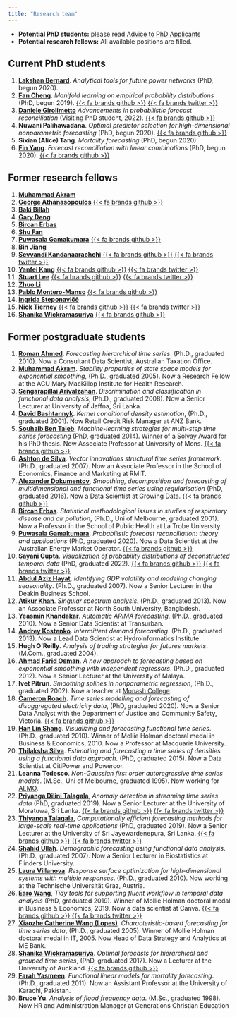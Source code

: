 ```yaml
---
title: "Research team"
---
```


  * **Potential PhD students:** please read [Advice to PhD Applicants](/hyndsight/phdapplicants/)
  * **Potential research fellows:** All available positions are filled.

## Current PhD students

  1. **[Lakshan Bernard](https://acems.org.au/our-people/lakshan-bernard)**. *Analytical tools for future power networks* (PhD, begun 2020).
  1. **[Fan Cheng](https://fancheng.me/)**. *Manifold learning on empirical probability distributions* (PhD, begun 2019). [{{< fa brands github >}}](https://github.com/ffancheng) [{{< fa brands twitter >}}](https://twitter.com/fanchengfc)
  1. [**Daniele Girolimetto**](https://danigiro.github.io) *Advancements in probabilistic forecast reconciliation* (Visiting PhD student, 2022). [{{< fa brands github >}}](https://github.com/daniGiro)
  1. **Nuwani Palihawadana**. *Optimal predictor selection for high-dimensional nonparametric forecasting* (PhD, begun 2020).  [{{< fa brands github >}}](https://github.com/nuwani-palihawadana)
  1. **Sixian (Alice) Tang**. *Mortality forecasting* (PhD, begun 2020).
  1. **[Fin Yang](https://yangzhuoranyang.com/)**. *Forecast reconciliation with linear combinations* (PhD, begun 2020). [{{< fa brands github >}}](https://github.com/finyang/)

## Former research fellows

  1. **[Muhammad Akram](https://www.acu.edu.au/research-and-enterprise/our-research-institutes/mary-mackillop-institute-for-health-research/our-people/muhammad-akram)**
  1. **[George Athanasopoulos](https://research.monash.edu/en/persons/george-athanasopoulos)** [{{< fa brands github >}}](https://github.com/georgeAthana)
  1. **[Baki Billah](https://research.monash.edu/en/persons/md-billah)**
  1. **[Gary Deng](https://www.linkedin.com/in/gary-minfeng-deng)**
  1. **[Bircan Erbas](https://scholars.latrobe.edu.au/display/berbas)**
  1. **[Shu Fan](http://users.monash.edu.au/~shufan/)**
  1. **[Puwasala Gamakumara](https://puwasala.netlify.app/)** [{{< fa brands github >}}](https://github.com/PuwasalaG)
  1. **[Bin Jiang](https://www.linkedin.com/in/bin-jiang-44918b28/)**
  1. **[Sevvandi Kandanaarachchi](https://sevvandi.netlify.com/)** [{{< fa brands github >}}](https://github.com/sevvandi) [{{< fa brands twitter >}}](https://twitter.com/sevvandik)
  1. **[Yanfei Kang](http://yanfei.site)** [{{< fa brands github >}}](https://github.com/ykang) [{{< fa brands twitter >}}](https://twitter.com/yanfeikang)
  1. **[Stuart Lee](https://stuartlee.org/)** [{{< fa brands github >}}](https://github.com/sa-lee/) [{{< fa brands twitter >}}](https://twitter.com/_StuartLee)
  1. **[Zhuo Li](https://sites.google.com/view/zhuo-li/home)**
  1. **[Pablo Montero-Manso](https://www.sydney.edu.au/business/about/our-people/academic-staff/pablo-monteromanso.html)** [{{< fa brands github >}}](https://github.com/pmontman)
  1. **[Ingrida Steponavičė](http://users.monash.edu/~ingridas/)**
  1. **[Nick Tierney](https://www.njtierney.com/)** [{{< fa brands github >}}](https://github.com/njtierney) [{{< fa brands twitter >}}](https://twitter.com/nj_tierney)
  1. **[Shanika Wickramasuriya](https://unidirectory.auckland.ac.nz/people/profile/s-wickramasuriya)** [{{< fa brands github >}}](https://github.com/ShanikaLW)

## Former postgraduate students

  1. **[Roman Ahmed](https://www.linkedin.com/in/romanahmed)**. *Forecasting hierarchical time series*. (Ph.D., graduated 2010). Now a Consultant Data Scientist, Australian Taxation Office.
  1. **[Muhammad Akram](https://www.acu.edu.au/research-and-enterprise/our-research-institutes/mary-mackillop-institute-for-health-research/our-people/muhammad-akram)**. *Stability properties of state space models for exponential smoothing*, (Ph.D., graduated 2005). Now a Research Fellow at the ACU Mary MacKillop Institute for Health Research.
  1. **[Sengarapillai Arivalzahan](https://scholar.google.com/citations?user=jOoVou0AAAAJ)**. *Discrimination and classification in functional data analysis*, (Ph.D., graduated 2008). Now a Senior Lecturer at University of Jaffna, Sri Lanka.
  1. **[David Bashtannyk](https://www.linkedin.com/in/david-bashtannyk-53b30796)**. *Kernel conditional density estimation*, (Ph.D., graduated 2001). Now Retail Credit Risk Manager at ANZ Bank.
  1. **[Souhaib Ben Taieb](http://souhaib-bentaieb.com/)**, *Machine-learning strategies for multi-step time series forecasting* (PhD, graduated 2014). Winner of a Solvay Award for his PhD thesis. Now Associate Professor at University of Mons. [{{< fa brands github >}}](https://github.com/bsouhaib/)
  1. **[Ashton de Silva](http://www.rmit.edu.au/contact/staff-contacts/academic-staff/d/de-silva-dr-ashton)**. *Vector innovations structural time series framework*. (Ph.D., graduated 2007). Now an Associate Professor in the School of Economics, Finance and Marketing at RMIT.
  1. **[Alexander Dokumentov](https://www.linkedin.com/in/dokumentov/)**, <em>Smoothing, decomposition and forecasting of multidimensional and functional time series using regularisation</em> (PhD, graduated 2016). Now a Data Scientist at Growing Data. [{{< fa brands github >}}](https://github.com/dokal01/)
  1. **[Bircan Erbas](https://scholars.latrobe.edu.au/display/berbas)**. *Statistical methodological issues in studies of respiratory disease and air pollution*, (Ph.D., Uni of Melbourne, graduated 2001). Now a Professor in the School of Public Health at La Trobe University.
  1. **[Puwasala Gamakumara](https://puwasala.netlify.app/)**, *Probabilistic forecast reconciliation: theory and applications* (PhD, graduated 2020).  Now a Data Scientist at the Australian Energy Market Operator. [{{< fa brands github >}}](https://github.com/PuwasalaG)
  1. **[Sayani Gupta](https://sayani.netlify.com/)**. *Visualization of probability distributions of deconstructed temporal data* (PhD, graduated 2022). [{{< fa brands github >}}](https://github.com/Sayani07) [{{< fa brands twitter >}}](https://twitter.com/SayaniGupta07)
  1. **[Abdul Aziz Hayat](http://www.deakin.edu.au/about-deakin/people/abdul-hayat-muhammad)**. *Identifying GDP volatility and modeling changing seasonality*. (Ph.D., graduated 2007). Now a Senior Lecturer in the Deakin Business School.
  1. **[Atikur Khan](https://atikurkhan.net/)**. *Singular spectrum analysis.* (Ph.D., graduated 2013). Now an Associate Professor at North South University, Bangladesh.
  1. **[Yeasmin Khandakar](https://www.linkedin.com/in/yeasminkhandakar/)**. *Automatic ARIMA forecasting*. (Ph.D., graduated 2010). Now a Senior Data Scientist at Transurban.
  1. **[Andrey Kostenko](https://www.linkedin.com/in/akoste01/)**. *Intermittent demand forecasting*. (Ph.D., graduated 2013). Now a Lead Data Scientist at Hydroinformatics Institute.
  1. **Hugh O'Reilly**. *Analysis of trading strategies for futures markets*. (M.Com., graduated 2004).
  1. **[Ahmad Farid Osman](https://umexpert.um.edu.my/faridosman)**. *A new approach to forecasting based on exponential smoothing with independent regressors*. (Ph.D., graduated 2012). Now a Senior Lecturer at the University of Malaya.
  1. **Ivet Pitrun**. *Smoothing splines in nonparametric regression*, (Ph.D., graduated 2002). Now a teacher at [Monash College](http://www.monash.edu/monashcollege).
  1. **[Cameron Roach](https://www.linkedin.com/in/cameron-roach-00873b69/)**. *Time series modelling and forecasting of disaggregated electricity data*, (PhD, graduated 2020). Now a Senior Data Analyst with the Department of Justice and Community Safety, Victoria. [{{< fa brands github >}}](https://github.com/camroach87/)
  1. **[Han Lin Shang](https://researchers.mq.edu.au/en/persons/hanlin-shang)**. *Visualizing and forecasting functional time series*. (Ph.D., graduated 2010). Winner of Mollie Holman doctoral medal in Business &amp; Economics, 2010. Now a Professor at Macquarie University.
  1. **[Thilaksha Silva](https://www.linkedin.com/in/thilakshasilva/)**. *Estimating and forecasting a time series of densities using a functional data approach*. (PhD, graduated 2015). Now a Data Scientist at CitiPower and Powercor.
  1. **Leanna Tedesco**. *Non-Gaussian first order autoregressive time series models*. (M.Sc., Uni of Melbourne, graduated 1995). Now working for [AEMO](https://aemo.com.au/en/about/careers/employee-stories/employee-in-the-spotlight-with-leanna-tedesco).
  1. **[Priyanga Dilini Talagala](http://prital.netlify.com/)**, *Anomaly detection in streaming time series data* (PhD, graduated 2019). Now a Senior Lecturer at the University of Moratuwa, Sri Lanka. [{{< fa brands github >}}](https://github.com/pridiltal) [{{< fa brands twitter >}}](https://twitter.com/pridiltal)
  1. **[Thiyanga Talagala](https://thiyanga.netlify.com/)**, *Computationally efficient forecasting methods for large-scale real-time applications* (PhD, graduated 2019). Now a Senior Lecturer at the University of Sri Jayewardenepura, Sri Lanka. [{{< fa brands github >}}](https://github.com/thiyangt) [{{< fa brands twitter >}}](https://twitter.com/thiyangt)
  1. **[Shahid Ullah](https://www.flinders.edu.au/people/shahid.ullah)**. *Demographic forecasting using functional data analysis*. (Ph.D., graduated 2007). Now a Senior Lecturer in Biostatistics at Flinders University.
  1. **[Laura Villanova](https://scholar.google.com.au/citations?user=OeZdcD0AAAAJ)**. *Response surface optimization for high-dimensional systems with multiple responses*. (Ph.D., graduated 2010). Now working at the Technische Universität Graz, Austria.
  1. **[Earo Wang](http://earo.me)**, *Tidy tools for supporting fluent workflow in temporal data analysis* (PhD, graduated 2019). Winner of Mollie Holman doctoral medal in Business &amp; Economics, 2019. Now a data scientist at Canva. [{{< fa brands github >}}](https://github.com/earowang) [{{< fa brands twitter >}}](https://twitter.com/earowang)
  1. **[Xiaozhe Catherine Wang (Lopes)](https://www.linkedin.com/in/catherine-lopes/)**. *Characteristic-based forecasting for time series data*, (Ph.D., graduated 2005). Winner of Mollie Holman doctoral medal in IT, 2005. Now Head of Data Strategy and Analytics at ME Bank.
  1. **[Shanika Wickramasuriya](https://unidirectory.auckland.ac.nz/people/profile/s-wickramasuriya)**. *Optimal forecasts for hierarchical and grouped time series*, (PhD, graduated 2017). Now a Lecturer at the University of Auckland. [{{< fa brands github >}}](https://github.com/ShanikaLW)
  1. **[Farah Yasmeen](https://www.researchgate.net/profile/Farah_Yasmeen)**. *Functional linear models for mortality forecasting*. (Ph.D., graduated 2011). Now an Assistant Professor at the University of Karachi, Pakistan.
  1. **[Bruce Yu](https://www.linkedin.com/in/bruce-yu-198a3a10)**. *Analysis of flood frequency data*. (M.Sc., graduated 1998). Now HR and Administration Manager at Generations Christian Education
